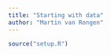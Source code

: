 ```yaml
---
title: "Starting with data"
author: "Martin van Rongen"
---
```



```r
source("setup.R")
```

<br/>



